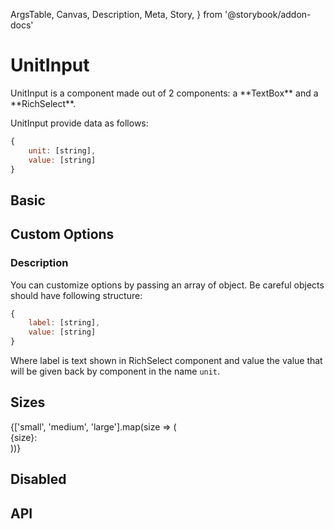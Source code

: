   ArgsTable,
  Canvas,
  Description,
  Meta,
  Story,
} from '@storybook/addon-docs'

<Meta title="Components/Data Entry/UnitInput" />

# UnitInput

<Description of={UnitInput}>
  UnitInput is a component made out of 2 components: a **TextBox** and a
  **RichSelect**.
</Description>

UnitInput provide data as follows:

```js
{
    unit: [string],
    value: [string]
}
```

## Basic

<Canvas isColumn>
  <Story name="Basic" height="225px">
    <UnitInput name="test" />
  </Story>
</Canvas>

## Custom Options

### Description

You can customize options by passing an array of object. Be careful objects should have following structure:

```js
{
    label: [string],
    value: [string]
}
```

Where label is text shown in RichSelect component and value the value that will be given back by component in the name `unit`.

<Canvas isColumn>
  <Story name="Custom Options" height="225px">
    <UnitInput
      name="custom-options"
      options={[
        {
          label: 'KB',
          value: 'kb',
        },
        {
          label: 'MB',
          value: 'mb',
        },
        {
          label: 'GB',
          value: 'gb',
        },
      ]}
      defaultOption={{
        label: 'GB',
        value: 'gb',
      }}
      defaultValue={100}
    />
  </Story>
</Canvas>

## Sizes

<Canvas isColumn>
  <Story name="Sizes" height="400px">
    {['small', 'medium', 'large'].map(size => (
      <div key={size} style={{ marginTop: '8px' }}>
        {size}:
        <UnitInput name="basic-time" size={size} />
      </div>
    ))}
  </Story>
</Canvas>

## Disabled

<Canvas isColumn>
  <Story name="Disabled">
    <UnitInput name="basic-time" disabled />
  </Story>
</Canvas>

## API

<ArgsTable of={UnitInput} />
